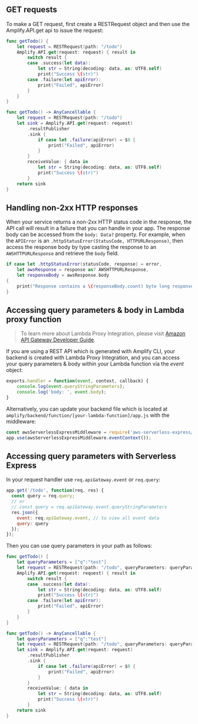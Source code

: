 ## GET requests

To make a GET request, first create a RESTRequest object and then use the Amplify.API.get api to issue the request:

<BlockSwitcher>

<Block name="Listener (iOS 11+)">

```swift
func getTodo() {
    let request = RESTRequest(path: "/todo")
    Amplify.API.get(request: request) { result in
        switch result {
        case .success(let data):
            let str = String(decoding: data, as: UTF8.self)
            print("Success \(str)")
        case .failure(let apiError):
            print("Failed", apiError)
        }
    }
}
```

</Block>

<Block name="Combine">

```swift
func getTodo() -> AnyCancellable {
    let request = RESTRequest(path: "/todo")
    let sink = Amplify.API.get(request: request)
        .resultPublisher
        .sink {
            if case let .failure(apiError) = $0 {
                print("Failed", apiError)
            }
        }
        receiveValue: { data in
            let str = String(decoding: data, as: UTF8.self)
            print("Success \(str)")
        }
    return sink
}
```

</Block>

</BlockSwitcher>

## Handling non-2xx HTTP responses

When your service returns a non-2xx HTTP status code in the response, the API call will result in a failure that you can handle in your app. The response body can be accessed from the `body: Data?` property. For example, when the `APIError` is an `.httpStatusError(StatusCode, HTTPURLResponse)`, then access the response body by type casting the response to an `AWSHTTPURLResponse` and retrieve the `body` field.

```swift
if case let .httpStatusError(statusCode, response) = error,
    let awsResponse = response as? AWSHTTPURLResponse,
    let responseBody = awsResponse.body
{
    print("Response contains a \(responseBody.count) byte long response body")
}
```

## Accessing query parameters & body in Lambda proxy function

> To learn more about Lambda Proxy Integration, please visit [Amazon API Gateway Developer Guide](https://docs.aws.amazon.com/apigateway/latest/developerguide/api-gateway-create-api-as-simple-proxy-for-lambda.html).

If you are using a REST API which is generated with Amplify CLI, your backend is created with Lambda Proxy Integration, and you can access your query parameters & body within your Lambda function via the *event* object:

```javascript
exports.handler = function(event, context, callback) {
    console.log(event.queryStringParameters);
    console.log('body: ', event.body);
}
```

Alternatively, you can update your backend file which is located at `amplify/backend/function/[your-lambda-function]/app.js` with the middleware:

```javascript
const awsServerlessExpressMiddleware = require('aws-serverless-express/middleware');
app.use(awsServerlessExpressMiddleware.eventContext());
```

## Accessing query parameters with Serverless Express

In your request handler use `req.apiGateway.event` or `req.query`:

```javascript
app.get('/todo', function(req, res) {
  const query = req.query;
  // or
  // const query = req.apiGateway.event.queryStringParameters
  res.json({
    event: req.apiGateway.event, // to view all event data
    query: query
  });
});
```

Then you can use query parameters in your path as follows:

<BlockSwitcher>

<Block name="Listener (iOS 11+)">

```swift
func getTodo() {
    let queryParameters = ["q":"test"]
    let request = RESTRequest(path: "/todo", queryParameters: queryParameters)
    Amplify.API.get(request: request) { result in
        switch result {
        case .success(let data):
            let str = String(decoding: data, as: UTF8.self)
            print("Success \(str)")
        case .failure(let apiError):
            print("Failed", apiError)
        }
    }
}
```

</Block>

<Block name="Combine">

```swift
func getTodo() -> AnyCancellable {
    let queryParameters = ["q":"test"]
    let request = RESTRequest(path: "/todo", queryParameters: queryParameters)
    let sink = Amplify.API.get(request: request)
        .resultPublisher
        .sink {
            if case let .failure(apiError) = $0 {
                print("Failed", apiError)
            }
        }
        receiveValue: { data in
            let str = String(decoding: data, as: UTF8.self)
            print("Success \(str)")
        }
    return sink
}
```

</Block>

</BlockSwitcher>
